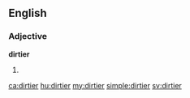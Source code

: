 ==English==

===Adjective===
'''dirtier'''

# {{en-comparative of|dirty}}

[[ca:dirtier]]
[[hu:dirtier]]
[[my:dirtier]]
[[simple:dirtier]]
[[sv:dirtier]]